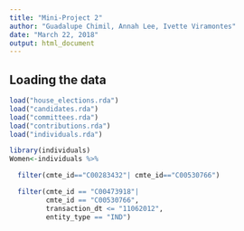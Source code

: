 ```yaml
---
title: "Mini-Project 2"
author: "Guadalupe Chimil, Annah Lee, Ivette Viramontes"
date: "March 22, 2018"
output: html_document
---
```


## Loading the data
```r
load("house_elections.rda")
load("candidates.rda")
load("committees.rda")
load("contributions.rda")
load("individuals.rda")
```

```r
library(individuals)
Women<-individuals %>%

  filter(cmte_id=="C00283432"| cmte_id=="C00530766") 

  filter(cmte_id == "C00473918"| 
         cmte_id == "C00530766",
         transaction_dt <= "11062012",
         entity_type == "IND")

```

